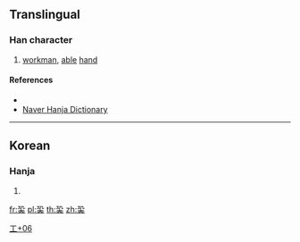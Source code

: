 {{character info/new}}
==Translingual==

===Han character===
{{Han char|rn=48|rad=工|as=06|sn=9|four=|canj=MNQO|ids=⿱⿰工几夫}}

# [[workman]], [[able]] [[hand]]

====References====
* {{Han ref|kx=0326.011|dj=0333.031|hdz=10413.031|uh=5DEC|ud=24044}}
* [http://hanja.naver.com/hanja?q=%E5%B7%AC Naver Hanja Dictionary]

----

==Korean==

===Hanja===
{{ko-hanja|hangeul=[[부]]|rv=bu|mr=pu}}

# {{defn|lang=ko|sort=工06}}

[[Category:Korean-only CJKV Characters|工+06]]

[[fr:巬]]
[[pl:巬]]
[[th:巬]]
[[zh:巬]]